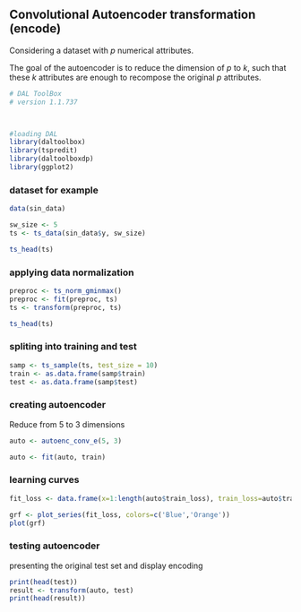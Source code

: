 ## Convolutional Autoencoder transformation (encode)

Considering a dataset with $p$ numerical attributes. 

The goal of the autoencoder is to reduce the dimension of $p$ to $k$, such that these $k$ attributes are enough to recompose the original $p$ attributes. 

```r
# DAL ToolBox
# version 1.1.737



#loading DAL
library(daltoolbox)
library(tspredit)
library(daltoolboxdp)
library(ggplot2)
```

### dataset for example 

```r
data(sin_data)

sw_size <- 5
ts <- ts_data(sin_data$y, sw_size)

ts_head(ts)
```

### applying data normalization

```r
preproc <- ts_norm_gminmax()
preproc <- fit(preproc, ts)
ts <- transform(preproc, ts)

ts_head(ts)
```

### spliting into training and test

```r
samp <- ts_sample(ts, test_size = 10)
train <- as.data.frame(samp$train)
test <- as.data.frame(samp$test)
```

### creating autoencoder
Reduce from 5 to 3 dimensions

```r
auto <- autoenc_conv_e(5, 3)

auto <- fit(auto, train)
```

### learning curves

```r
fit_loss <- data.frame(x=1:length(auto$train_loss), train_loss=auto$train_loss,val_loss=auto$val_loss)

grf <- plot_series(fit_loss, colors=c('Blue','Orange'))
plot(grf)
```

### testing autoencoder
presenting the original test set and display encoding

```r
print(head(test))
result <- transform(auto, test)
print(head(result))
```

